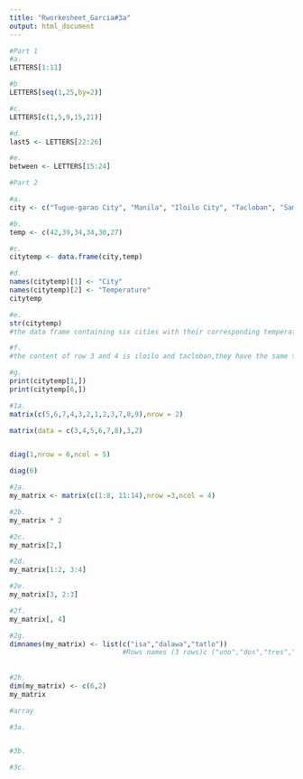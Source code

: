 ```yaml
---
title: "Rworkesheet_Garcia#3a"
output: html_document
---
```


```r
#Part 1
#a.
LETTERS[1:11]

#b
LETTERS[seq(1,25,by=2)]

#c.
LETTERS[c(1,5,9,15,21)]

#d.
last5 <- LETTERS[22:26]

#e.
between <- LETTERS[15:24]

```
```r
#Part 2

#a.
city <- c("Tugue-garao City", "Manila", "Iloilo City", "Tacloban", "Samal Island", "Davao City")

#b.
temp <- c(42,39,34,34,30,27)

#c.
citytemp <- data.frame(city,temp)

#d.
names(citytemp)[1] <- "City"
names(citytemp)[2] <- "Temperature"
citytemp

#e.
str(citytemp)
#the data frame containing six cities with their corresponding temperature

#f.
#the content of row 3 and 4 is iloilo and tacloban,they have the same temperature

#g.
print(citytemp[1,])
print(citytemp[6,])
```
```r
#1a.
matrix(c(5,6,7,4,3,2,1,2,3,7,8,9),nrow = 2)

matrix(data = c(3,4,5,6,7,8),3,2)


diag(1,nrow = 6,ncol = 5)

diag(6)
```
```r
#2a.
my_matrix <- matrix(c(1:8, 11:14),nrow =3,ncol = 4)

#2b.
my_matrix * 2

#2c.
my_matrix[2,]

#2d.
my_matrix[1:2, 3:4]

#2e.
my_matrix[3, 2:3]

#2f.
my_matrix[, 4]

#2g.
dimnames(my_matrix) <- list(c("isa","dalawa","tatlo"))
                            #Rows names (3 rows)c ("uno","dos","tres","quatro") # Colums names (4 columns) )
                            
                            
#2h.
dim(my_matrix) <- c(6,2)
my_matrix

```
```r
#array

#3a.


#3b.

#3c.
```




